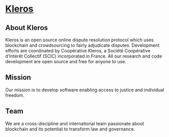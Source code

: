# [Kleros](@https://kleros.io/)


<h2>About Kleros</h2>

Kleros is an open source online dispute resolution protocol which uses blockchain and crowdsourcing to fairly adjudicate disputes. Development efforts are coordinated by Coopérative Kleros, a Société Coopérative d’Intérêt Collectif (SCIC) incorporated in France. All our research and code development are open source and free for anyone to use.

<h2>Mission</h2>

Our mission is to develop software enabling access to justice and individual freedom.

<h2>Team</h2>

We are a cross-discipline and international team passionate about blockchain and its potential to transform law and governance.
